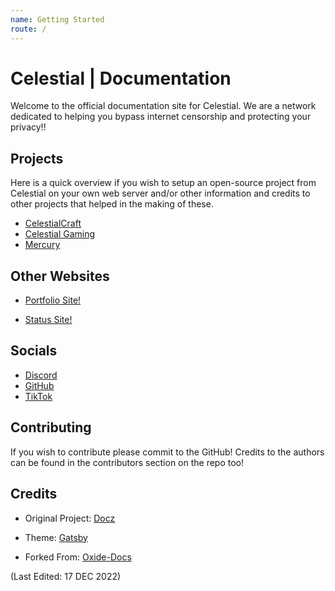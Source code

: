 ```yaml
---
name: Getting Started
route: /
---
```


# Celestial | Documentation
Welcome to the official documentation site for Celestial. We are a network dedicated to helping you bypass internet censorship and protecting your privacy!!

## Projects
Here is a quick overview if you wish to setup an open-source project from Celestial on your own web server and/or other information and credits to other projects
that helped in the making of these.

- [CelestialCraft](/celestialcraft)
- [Celestial Gaming](/celestialgaming)
- [Mercury](/mercury)

## Other Websites

- [Portfolio Site!](https://thecelestial.org/)

- [Status Site!](https://status.thecelestial.org/)

## Socials

- [Discord](https://discord.thecelestial.org/)
- [GitHub](https://github.com/Celestial-Dev/)
- [TikTok](https://www.tiktok.com/@thecelestial.org)

## Contributing
If you wish to contribute please commit to the GitHub!
Credits to the authors can be found in the contributors section on the repo too!

## Credits
- Original Project: [Docz](https://www.docz.site/)

- Theme: [Gatsby](https://www.gatsbyjs.com/tutorial/writing-documentation-with-docz/)

- Forked From: [Oxide-Docs](https://github.com/titaniumnetwork-dev/Oxide-Docs)

(Last Edited: 17 DEC 2022)
